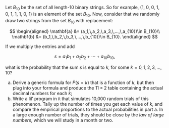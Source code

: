 Let $B_{10}$ be the set of all length-10 binary strings. So for example, (1, 0, 0, 1, 0, 1, 1, 1, 0, 1) is an element of the set $B_{10}$. Now, consider that we randomly draw two strings from the set $B_{10}$ with replacement:

$$
\begin{aligned}
\mathbf{a}
&=
(a_1,\,a_2,\,a_3,\,...,\,a_{10})\in B_{10}\\
\mathbf{b}
&=
(b_1,\,b_2,\,b_3,\,...,\,b_{10})\in B_{10}.
\end{aligned}
$$

If we multiply the entries and add

$$
s=a_1b_1+a_2b_2+\cdots +a_{10}b_{10},
$$

what is the probability that the sum $s$ is equal to $k$, for some $k=0,\,1,\,2,\,3,\,...,\,10$?

a. Derive a generic formula for $P(s=k)$ that is a function of $k$, but then plug into your formula and produce the $11\times 2$ table containing the actual decimal numbers for each $k$;
b. Write a lil' program in `R` that simulates 10,000 random trials of this phenomenon. Tally up the number of times you get each value of $k$, and compare the empirical proportions to the actual probabilities in part a. In a large enough number of trials, they should be close by the *law of large numbers*, which we will study in a month or two. 

